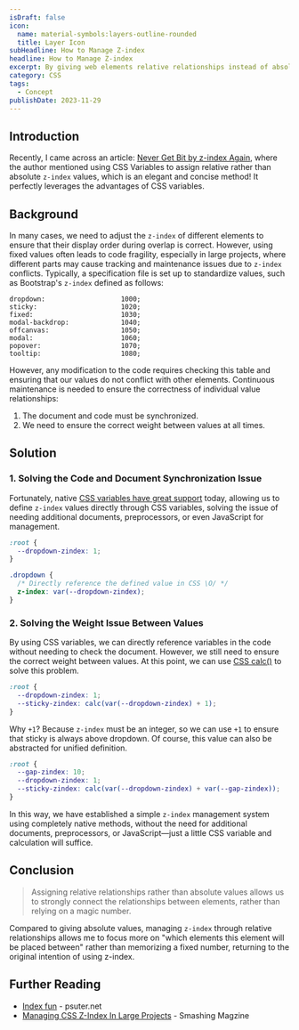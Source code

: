 ```yaml
---
isDraft: false
icon:
  name: material-symbols:layers-outline-rounded
  title: Layer Icon
subHeadline: How to Manage Z-index
headline: How to Manage Z-index
excerpt: By giving web elements relative relationships instead of absolute values. Using CSS Variables for relative `z-index` values, which is an elegant method!
category: CSS
tags:
  - Concept
publishDate: 2023-11-29
---
```


## Introduction

Recently, I came across an article: [Never Get Bit by z-index Again](https://rimdev.io/never-get-bit-by-z-index-again), where the author mentioned using CSS Variables to assign relative rather than absolute `z-index` values, which is an elegant and concise method! It perfectly leverages the advantages of CSS variables.

## Background

In many cases, we need to adjust the `z-index` of different elements to ensure that their display order during overlap is correct. However, using fixed values often leads to code fragility, especially in large projects, where different parts may cause tracking and maintenance issues due to `z-index` conflicts. Typically, a specification file is set up to standardize values, such as Bootstrap's `z-index` defined as follows:

```
dropdown:                   1000;
sticky:                     1020;
fixed:                      1030;
modal-backdrop:             1040;
offcanvas:                  1050;
modal:                      1060;
popover:                    1070;
tooltip:                    1080;
```

However, any modification to the code requires checking this table and ensuring that our values do not conflict with other elements. Continuous maintenance is needed to ensure the correctness of individual value relationships:

1. The document and code must be synchronized.
2. We need to ensure the correct weight between values at all times.

## Solution

### 1. Solving the Code and Document Synchronization Issue

Fortunately, native [CSS variables have great support](https://caniuse.com/css-variables) today, allowing us to define `z-index` values directly through CSS variables, solving the issue of needing additional documents, preprocessors, or even JavaScript for management.

```css
:root {
  --dropdown-zindex: 1;
}

.dropdown {
  /* Directly reference the defined value in CSS \O/ */
  z-index: var(--dropdown-zindex);
}
```

### 2. Solving the Weight Issue Between Values

By using CSS variables, we can directly reference variables in the code without needing to check the document. However, we still need to ensure the correct weight between values. At this point, we can use [CSS calc()](https://developer.mozilla.org/en-US/docs/Web/CSS/calc) to solve this problem.

```css
:root {
  --dropdown-zindex: 1;
  --sticky-zindex: calc(var(--dropdown-zindex) + 1);
}
```

Why `+1`? Because `z-index` must be an integer, so we can use `+1` to ensure that sticky is always above dropdown. Of course, this value can also be abstracted for unified definition.

```css
:root {
  --gap-zindex: 10;
  --dropdown-zindex: 1;
  --sticky-zindex: calc(var(--dropdown-zindex) + var(--gap-zindex));
}
```

In this way, we have established a simple `z-index` management system using completely native methods, without the need for additional documents, preprocessors, or JavaScript—just a little CSS variable and calculation will suffice.

## Conclusion

> Assigning relative relationships rather than absolute values allows us to strongly connect the relationships between elements, rather than relying on a magic number.

Compared to giving absolute values, managing `z-index` through relative relationships allows me to focus more on "which elements this element will be placed between" rather than memorizing a fixed number, returning to the original intention of using z-index.

## Further Reading

- [Index fun](https://psuter.net/2019/07/07/z-index) - psuter.net
- [Managing CSS Z-Index In Large Projects](https://www.smashingmagazine.com/2021/02/css-z-index-large-projects/) - Smashing Magzine
